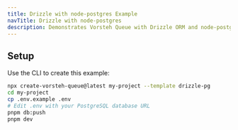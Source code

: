 ```yaml
---
title: Drizzle with node-postgres Example
navTitle: Drizzle with node-postgres
description: Demonstrates Vorsteh Queue with Drizzle ORM and node-postgres driver. Shows basic job processing, priorities, and delayed scheduling.
---
```


## Setup

Use the CLI to create this example:

```bash
npx create-vorsteh-queue@latest my-project --template drizzle-pg
cd my-project
cp .env.example .env
# Edit .env with your PostgreSQL database URL
pnpm db:push
pnpm dev
```
